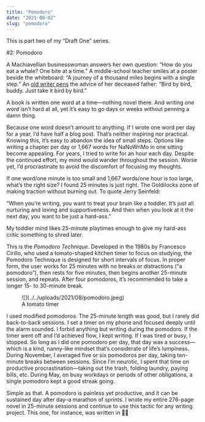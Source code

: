```yaml
---
title: "Pomodoro"
date: "2021-08-02"
slug: "pomodoro"
---
```


This is part two of my “Draft One” series.

#2: Pomodoro

A Machiavellian businesswoman answers her own question: “How do you eat a whale? One bite at a time.” A middle-school teacher smiles at a poster beside the whiteboard: “A journey of a thousand miles begins with a single step.” An [old writer pens](https://www.goodreads.com/book/show/12543.Bird_by_Bird) the advice of her deceased father: “Bird by bird, buddy. Just take it bird by bird.”

A book is written one word at a time—nothing novel there. And writing *one word* isn’t hard at all, yet it’s easy to go days or weeks without penning a damn thing.

Because one word doesn’t amount to anything. If I wrote one word per day for a year, I’d have half a blog post. That’s neither inspiring nor practical. Knowing this, it’s easy to abandon the idea of small steps. Options like writing a chapter per day or 1,667 words for NaNoWriMo in one sitting become appealing. For years, I tried to write for an hour each day. Despite the continued effort, my mind would wander throughout the session. Worse yet, I’d procrastinate to avoid the discomfort of focusing my thoughts.

If one word/one minute is too small and 1,667 words/one hour is too large, what’s the right size? I found 25 minutes is just right. The Goldilocks zone of making traction without burning out. To quote Jerry Seinfeld:

“When you’re writing, you want to treat your brain like a toddler. It’s just all nurturing and loving and supportiveness. And then when you look at it the next day, you want to be just a hard-ass.”

My toddler mind likes 25-minute playtimes enough to give my hard-ass critic something to shred later.

This is the *Pomodoro Technique*. Developed in the 1980s by Francesco Cirillo, who used a tomato-shaped kitchen timer to focus on studying, the Pomodoro Technique is designed for short intervals of focus. In proper form, the user works for 25 minutes with no breaks or distractions (“a pomodoro”), then rests for five minutes, then begins another 25-minute session, and repeats. After four pomodoros, it’s recommended to take a longer 15- to 30-minute break.

<div class="wp-block-image"><figure class="aligncenter size-large is-resized">![](../../uploads/2021/08/pomodoro.jpeg)<figcaption>A tomato timer</figcaption></figure></div>I used modified pomodoros. The 25-minute length was good, but I rarely did back-to-back sessions. I set a timer on my phone and focused deeply until the alarm sounded. I forbid anything but writing during the pomodoro. If the timer went off and I’d achieved flow, I kept writing. If I was tired or busy, I stopped. So long as I did one pomodoro per day, that day was a success—which is a kind, nanny-like mindset that’s considerate of life’s lumpiness. During November, I averaged five or six pomodoros per day, taking ten-minute breaks between sessions. Since I’m neurotic, I spent that time on productive procrastination—taking out the trash, folding laundry, paying bills, etc. During May, on busy workdays or periods of other obligations, a single pomodoro kept a good streak going.

Simple as that. A pomodoro is painless yet productive, and it can be sustained day after day–a marathon of sprints. I wrote my entire 276-page novel in 25-minute sessions and continue to use this tactic for any writing project. This one, for instance, was written in 🍅🍅